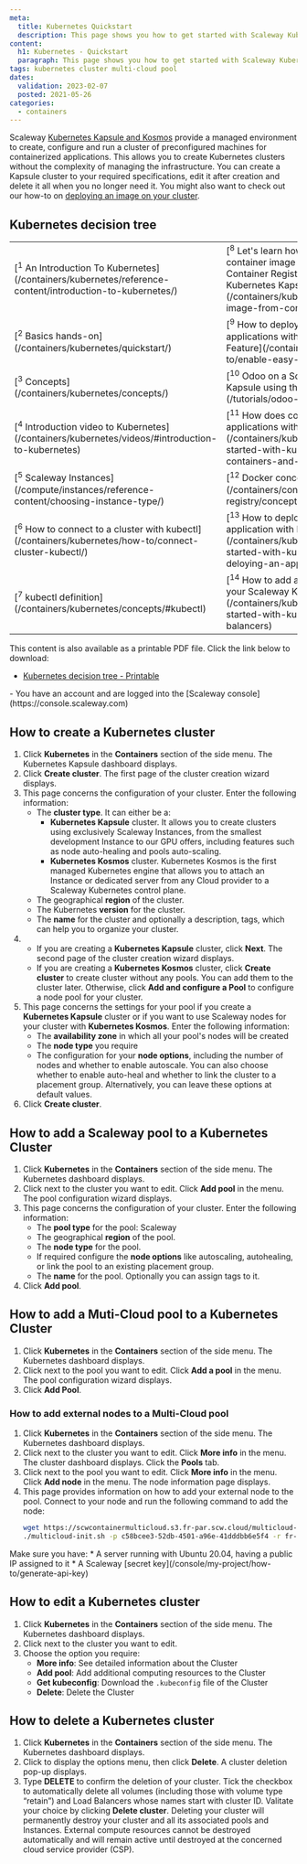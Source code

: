 ```yaml
---
meta:
  title: Kubernetes Quickstart
  description: This page shows you how to get started with Scaleway Kubernetes Kapsule and Kosmos.
content:
  h1: Kubernetes - Quickstart
  paragraph: This page shows you how to get started with Scaleway Kubernetes.
tags: kubernetes cluster multi-cloud pool 
dates:
  validation: 2023-02-07
  posted: 2021-05-26
categories:
  - containers
---
```


Scaleway [Kubernetes Kapsule and Kosmos](/containers/kubernetes/concepts/#kubernetes) provide a managed environment to create, configure and run a cluster of preconfigured machines for containerized applications. This allows you to create Kubernetes clusters without the complexity of managing the infrastructure. You can create a Kapsule cluster to your required specifications, edit it after creation and delete it all when you no longer need it. You might also want to check out our how-to on [deploying an image on your cluster](/containers/kubernetes/how-to/deploy-image-from-container-registry).

## Kubernetes decision tree

<Lightbox src="DecisionTreeKubernetes-DocumentationWebsite.webp" alt="" size="large" />

<font size="2">
<table>
    <tr>
        <td>[<sup>1</sup> An Introduction To Kubernetes](/containers/kubernetes/reference-content/introduction-to-kubernetes/)</td>
        <td>[<sup>8</sup> Let's learn how to create and push a container image to the Scaleway Container Registry and how to use it on Kubernetes Kapsule](/containers/kubernetes/how-to/deploy-image-from-container-registry/)</td>
    </tr>
    <tr>
        <td>[<sup>2</sup> Basics hands-on](/containers/kubernetes/quickstart/)</td>
        <td>[<sup>9</sup> How to deploy containerized applications with the Easy Deploy Feature](/containers/kubernetes/how-to/enable-easy-deploy/)</td>
    </tr>
    <tr>
        <td>[<sup>3</sup> Concepts](/containers/kubernetes/concepts/)</td>
        <td>[<sup>10</sup> Odoo on a Scaleway Kubernetes Kapsule using the Easy Deploy Feature](/tutorials/odoo-easy-deploy/)</td>
    </tr>
    <tr>
        <td>[<sup>4</sup> Introduction video to Kubernetes](/containers/kubernetes/videos/#introduction-to-kubernetes)</td>
        <td>[<sup>11</sup> How does containerizing tow simple applications with Docker sound](/containers/kubernetes/videos/#getting-started-with-kubernetes:-part-1-containers-and-docker)</td>
    </tr>
    <tr>
        <td>[<sup>5</sup> Scaleway Instances](/compute/instances/reference-content/choosing-instance-type/)</td>
        <td>[<sup>12</sup> Docker concepts](/containers/container-registry/concepts/#docker)</td>
    </tr>
    <tr>
        <td>[<sup>6</sup> How to connect to a cluster with kubectl](/containers/kubernetes/how-to/connect-cluster-kubectl/)</td>
        <td>[<sup>13</sup> How to deploy a containerized application with Kubernetes Kapsule](/containers/kubernetes/videos/#getting-started-with-kubernetes:-part-2-deloying-an-app-with-kapsule)</td>
    </tr>
    <tr>
        <td>[<sup>7</sup> kubectl definition](/containers/kubernetes/concepts/#kubectl)</td>
        <td>[<sup>14</sup> How to add a load balancer service to your Scaleway Kubernetes Kapsule](/containers/kubernetes/videos/#getting-started-with-kubernetes:-part-3-load-balancers)</td>
    </tr>
</table>
</font>

<Message type="tip">
  This content is also available as a printable PDF file. Click the link below to download:

  - [Kubernetes decision tree - Printable](decision-tree-kubernetes.pdf)
</Message>

<Macro id="iam-requirements" />

<Message type="requirement">
  - You have an account and are logged into the [Scaleway console](https://console.scaleway.com) 
</Message>

## How to create a Kubernetes cluster

1. Click **Kubernetes** in the **Containers** section of the side menu. The Kubernetes Kapsule dashboard displays.
2. Click **Create cluster**. The first page of the cluster creation wizard displays.
3. This page concerns the configuration of your cluster. Enter the following information:
    * The **cluster type**. It can either be a: 
      * **Kubernetes Kapsule** cluster. It allows you to create clusters using exclusively Scaleway Instances, from the smallest development Instance to our GPU offers, including features such as node auto-healing and pools auto-scaling. 
      * **Kubernetes Kosmos** cluster. Kubernetes Kosmos is the first managed Kubernetes engine that allows you to attach an Instance or dedicated server from any Cloud provider to a Scaleway Kubernetes control plane.
    * The geographical **region** of the cluster.
    * The Kubernetes **version** for the cluster.
    * The **name** for the cluster and optionally a description, tags, which can help you to organize your cluster. 
4. * If you are creating a **Kubernetes Kapsule** cluster, click **Next**. The second page of the cluster creation wizard displays.
   * If you are creating a **Kubernetes Kosmos** cluster, click **Create cluster** to create cluster without any pools. You can add them to the cluster later. Otherwise, click **Add and configure a Pool** to configure a node pool for your cluster.
5.  This page concerns the settings for your pool if you create a **Kubernetes Kapsule** cluster or if you want to use Scaleway nodes for your cluster with **Kubernetes Kosmos**. Enter the following information:
    * The **availability zone** in which all your pool's nodes will be created
    * The **node type** you require
    * The configuration for your **node options**, including the number of nodes and whether to enable autoscale. You can also choose whether to enable auto-heal and whether to link the cluster to a placement group. Alternatively, you can leave these options at default values.
6. Click **Create cluster**.

## How to add a Scaleway pool to a Kubernetes Cluster

1. Click **Kubernetes** in the **Containers** section of the side menu. The Kubernetes dashboard displays.
2. Click <Icon name="more" /> next to the cluster you want to edit. Click **Add pool** in the menu. The pool configuration wizard displays. 
3. This page concerns the configuration of your cluster. Enter the following information:
    - The **pool type** for the pool: Scaleway 
    - The geographical **region** of the pool.
    - The **node type** for the pool. 
    - If required configure the **node options** like autoscaling, autohealing, or link the pool to an existing placement group.
    - The **name** for the pool. Optionally you can assign tags to it.
4. Click **Add pool**.

## How to add a Muti-Cloud pool to a Kubernetes Cluster

1. Click **Kubernetes** in the **Containers** section of the side menu. The Kubernetes dashboard displays.
2. Click <Icon name="more" /> next to the pool you want to edit. Click **Add a pool** in the menu. The pool configuration wizard displays. 
3. Click **Add Pool**. 

### How to add external nodes to a Multi-Cloud pool

1. Click **Kubernetes** in the **Containers** section of the side menu. The Kubernetes dashboard displays.
2. Click <Icon name="more" /> next to the cluster you want to edit. Click **More info** in the menu. The cluster dashboard displays. Click the **Pools** tab. 
3. Click <Icon name="more" /> next to the pool you want to edit. Click **More info** in the menu. Click **Add node** in the menu. The node information page displays. 
4. This page provides information on how to add your external node to the pool. Connect to your node and run the following command to add the node: 
    ```sh 
    wget https://scwcontainermulticloud.s3.fr-par.scw.cloud/multicloud-init.sh && chmod +x multicloud-init.sh
    ./multicloud-init.sh -p c58bcee3-52db-4501-a96e-41dddbb6e5f4 -r fr-par -t SCW_SECRET_KEY
    ```

  <Message type="important">
    Make sure you have: 
    * A server running with Ubuntu 20.04, having a public IP assigned to it
    * A Scaleway [secret key](/console/my-project/how-to/generate-api-key)
  </Message>

## How to edit a Kubernetes cluster

1. Click **Kubernetes** in the **Containers** section of the side menu. The Kubernetes dashboard displays.
2. Click <Icon name="more" /> next to the cluster you want to edit.
3. Choose the option you require:
    * **More info**: See detailed information about the Cluster
    * **Add pool**: Add additional computing resources to the Cluster
    * **Get kubeconfig**: Download the `.kubeconfig` file of the Cluster
    * **Delete**: Delete the Cluster

## How to delete a Kubernetes cluster

1. Click **Kubernetes** in the **Containers** section of the side menu. The Kubernetes dashboard displays.
2. Click <Icon name="more" /> to display the options menu, then click **Delete**. A cluster deletion pop-up displays. 
3. Type **DELETE** to confirm the deletion of your cluster. Tick the checkbox to automatically delete all volumes (including those with volume type “retain”) and Load Balancers whose names start with cluster ID. Valitate your choice by clicking **Delete cluster**. 
    <Message type="important">
      Deleting your cluster will permanently destroy your cluster and all its associated pools and Instances. External compute resources cannot be destroyed automatically and will remain active until destroyed at the concerned cloud service provider (CSP).
    </Message>
